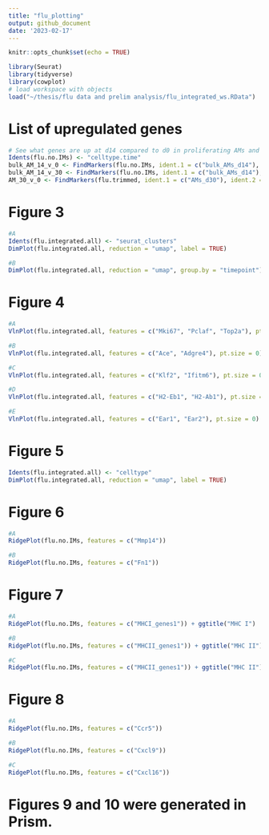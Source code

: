 ```yaml
---
title: "flu_plotting"
output: github_document
date: '2023-02-17'
---
```


```r
knitr::opts_chunk$set(echo = TRUE)
```

```r
library(Seurat)
library(tidyverse)
library(cowplot)
# load workspace with objects
load("~/thesis/flu data and prelim analysis/flu_integrated_ws.RData")
```

# List of upregulated genes
```r
# See what genes are up at d14 compared to d0 in proliferating AMs and AMs
Idents(flu.no.IMs) <- "celltype.time"
bulk_AM_14_v_0 <- FindMarkers(flu.no.IMs, ident.1 = c("bulk_AMs_d14"), ident.2 = c("bulk_AMs_d0"), only.pos = TRUE, min.pct = 0.25, logfc.threshold = 0.25)
bulk_AM_14_v_30 <- FindMarkers(flu.no.IMs, ident.1 = c("bulk_AMs_d14"), ident.2 = c("bulk_AMs_d30"), only.pos = TRUE, min.pct = 0.25, logfc.threshold = 0.25)
AM_30_v_0 <- FindMarkers(flu.trimmed, ident.1 = c("AMs_d30"), ident.2 = c("AMs_d0"), only.pos = TRUE, min.pct = 0.25, logfc.threshold = 0.25)
```

# Figure 3
```r
#A
Idents(flu.integrated.all) <- "seurat_clusters"
DimPlot(flu.integrated.all, reduction = "umap", label = TRUE)

#B
DimPlot(flu.integrated.all, reduction = "umap", group.by = "timepoint") + ggitle("")
```

# Figure 4
```r
#A
VlnPlot(flu.integrated.all, features = c("Mki67", "Pclaf", "Top2a"), pt.size = 0)

#B
VlnPlot(flu.integrated.all, features = c("Ace", "Adgre4"), pt.size = 0)

#C
VlnPlot(flu.integrated.all, features = c("Klf2", "Ifitm6"), pt.size = 0)

#D
VlnPlot(flu.integrated.all, features = c("H2-Eb1", "H2-Ab1"), pt.size = 0)

#E
VlnPlot(flu.integrated.all, features = c("Ear1", "Ear2"), pt.size = 0)
```

# Figure 5
```r
Idents(flu.integrated.all) <- "celltype"
DimPlot(flu.integrated.all, reduction = "umap", label = TRUE)
```

# Figure 6
```r
#A
RidgePlot(flu.no.IMs, features = c("Mmp14"))

#B
RidgePlot(flu.no.IMs, features = c("Fn1"))
```

# Figure 7
```r
#A
RidgePlot(flu.no.IMs, features = c("MHCI_genes1")) + ggtitle("MHC I")

#B
RidgePlot(flu.no.IMs, features = c("MHCII_genes1")) + ggtitle("MHC II")

#C
RidgePlot(flu.no.IMs, features = c("MHCII_genes1")) + ggtitle("MHC II")
```


# Figure 8
```r
#A
RidgePlot(flu.no.IMs, features = c("Ccr5"))

#B
RidgePlot(flu.no.IMs, features = c("Cxcl9"))

#C
RidgePlot(flu.no.IMs, features = c("Cxcl16"))
```

# Figures 9 and 10 were generated in Prism.